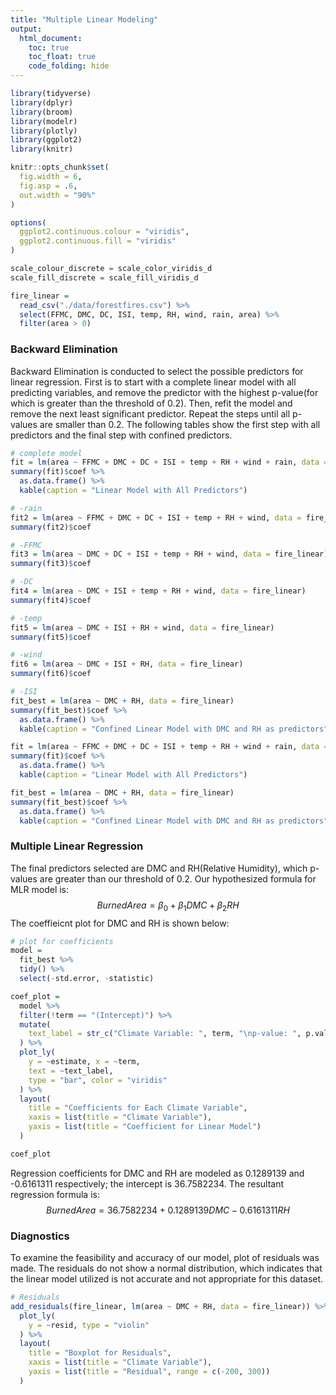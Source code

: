 ```yaml
---
title: "Multiple Linear Modeling"
output: 
  html_document:
    toc: true
    toc_float: true
    code_folding: hide
---
```


```r
library(tidyverse)
library(dplyr)
library(broom)
library(modelr)
library(plotly)
library(ggplot2)
library(knitr)

knitr::opts_chunk$set(
  fig.width = 6,
  fig.asp = .6,
  out.width = "90%"
)

options(
  ggplot2.continuous.colour = "viridis",
  ggplot2.continuous.fill = "viridis"
)

scale_colour_discrete = scale_color_viridis_d
scale_fill_discrete = scale_fill_viridis_d
```


```r
fire_linear = 
  read_csv("./data/forestfires.csv") %>% 
  select(FFMC, DMC, DC, ISI, temp, RH, wind, rain, area) %>% 
  filter(area > 0)
```

### Backward Elimination

Backward Elimination is conducted to select the possible predictors for linear regression. First is to start with a complete linear model with all predicting variables, and remove the predictor with the highest p-value(for which is greater than the threshold of 0.2). Then, refit the model and remove the next least significant predictor. Repeat the steps until all p-values are smaller than 0.2. The following tables show the first step with all predictors and the final step with confined predictors.

```r
# complete model
fit = lm(area ~ FFMC + DMC + DC + ISI + temp + RH + wind + rain, data = fire_linear)
summary(fit)$coef %>% 
  as.data.frame() %>% 
  kable(caption = "Linear Model with All Predictors")

# -rain
fit2 = lm(area ~ FFMC + DMC + DC + ISI + temp + RH + wind, data = fire_linear)
summary(fit2)$coef

# -FFMC
fit3 = lm(area ~ DMC + DC + ISI + temp + RH + wind, data = fire_linear)
summary(fit3)$coef

# -DC
fit4 = lm(area ~ DMC + ISI + temp + RH + wind, data = fire_linear)
summary(fit4)$coef

# -temp
fit5 = lm(area ~ DMC + ISI + RH + wind, data = fire_linear)
summary(fit5)$coef

# -wind
fit6 = lm(area ~ DMC + ISI + RH, data = fire_linear)
summary(fit6)$coef

# -ISI
fit_best = lm(area ~ DMC + RH, data = fire_linear)
summary(fit_best)$coef %>% 
  as.data.frame() %>% 
  kable(caption = "Confined Linear Model with DMC and RH as predictors")


```

```r
fit = lm(area ~ FFMC + DMC + DC + ISI + temp + RH + wind + rain, data = fire_linear)
summary(fit)$coef %>% 
  as.data.frame() %>% 
  kable(caption = "Linear Model with All Predictors")

fit_best = lm(area ~ DMC + RH, data = fire_linear)
summary(fit_best)$coef %>% 
  as.data.frame() %>% 
  kable(caption = "Confined Linear Model with DMC and RH as predictors")

```


### Multiple Linear Regression

The final predictors selected are DMC and RH(Relative Humidity), which p-values are greater than our threshold of 0.2. Our hypothesized formula for MLR model is:
$$Burned Area = \beta_0 +\beta_1DMC + \beta_2RH$$
The coeffieicnt plot for DMC and RH is shown below:

```r
# plot for coefficients
model = 
  fit_best %>% 
  tidy() %>% 
  select(-std.error, -statistic)

coef_plot = 
  model %>% 
  filter(!term == "(Intercept)") %>% 
  mutate(
    text_label = str_c("Climate Variable: ", term, "\np-value: ", p.value)
  ) %>% 
  plot_ly(
    y = ~estimate, x = ~term, 
    text = ~text_label,
    type = "bar", color = "viridis"
  ) %>% 
  layout(
    title = "Coefficients for Each Climate Variable",
    xaxis = list(title = "Climate Variable"),
    yaxis = list(title = "Coefficient for Linear Model")
  )

coef_plot
```

Regression coefficients for DMC and RH are modeled as 0.1289139 and -0.6161311 respectively; the intercept is 36.7582234. The resultant regression formula is:
$$Burned Area = 36.7582234 +0.1289139DMC -0.6161311RH$$


### Diagnostics

To examine the feasibility and accuracy of our model, plot of residuals was made. The residuals do not show a normal distribution, which indicates that the linear model utilized is not accurate and not appropriate for this dataset.

```r

# Residuals
add_residuals(fire_linear, lm(area ~ DMC + RH, data = fire_linear)) %>%
  plot_ly(
    y = ~resid, type = "violin"
  ) %>% 
  layout(
    title = "Boxplot for Residuals",
    xaxis = list(title = "Climate Variable"),
    yaxis = list(title = "Residual", range = c(-200, 300))
  )

```








